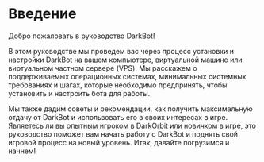 # Введение
 
Добро пожаловать в руководство DarkBot!

В этом руководстве мы проведем вас через процесс установки и настройки DarkBot на вашем компьютере, виртуальной машине или виртуальном частном сервере (VPS). Мы расскажем о поддерживаемых операционных системах, минимальных системных требованиях и шагах, которые необходимо предпринять, чтобы установить и настроить бота для работы. 

Мы также дадим советы и рекомендации, как получить максимальную отдачу от DarkBot и использовать его в своих интересах в игре. Являетесь ли вы опытным игроком в DarkOrbit или новичком в игре, это руководство поможет вам начать работу с DarkBot и поднять свой игровой процесс на новый уровень. Итак, давайте погрузимся и начнем!
